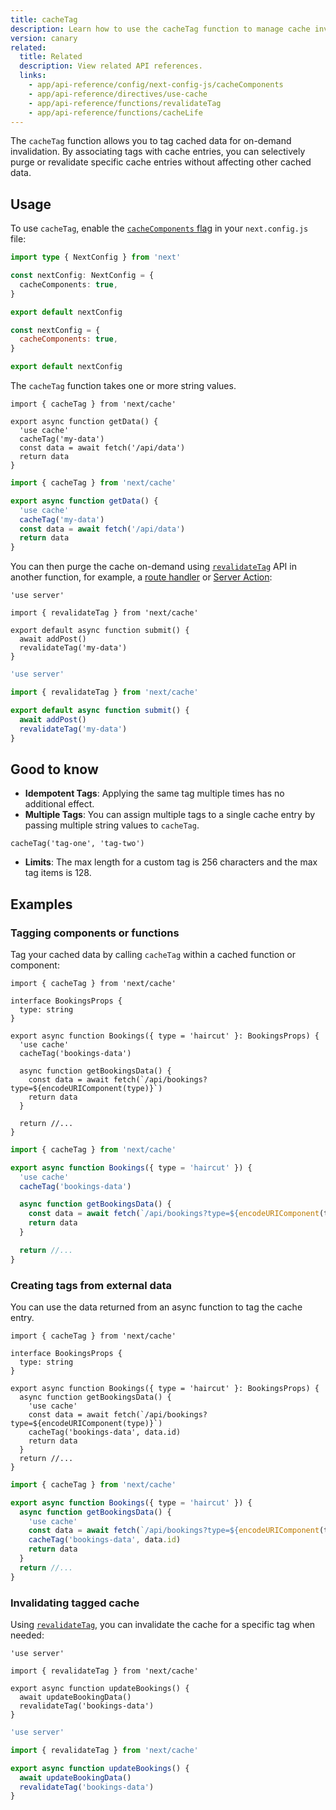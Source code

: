 ```yaml
---
title: cacheTag
description: Learn how to use the cacheTag function to manage cache invalidation in your Next.js application.
version: canary
related:
  title: Related
  description: View related API references.
  links:
    - app/api-reference/config/next-config-js/cacheComponents
    - app/api-reference/directives/use-cache
    - app/api-reference/functions/revalidateTag
    - app/api-reference/functions/cacheLife
---
```


The `cacheTag` function allows you to tag cached data for on-demand invalidation. By associating tags with cache entries, you can selectively purge or revalidate specific cache entries without affecting other cached data.

## Usage

To use `cacheTag`, enable the [`cacheComponents` flag](/docs/app/api-reference/config/next-config-js/cacheComponents) in your `next.config.js` file:

```ts filename="next.config.ts" switcher
import type { NextConfig } from 'next'

const nextConfig: NextConfig = {
  cacheComponents: true,
}

export default nextConfig
```

```js filename="next.config.js" switcher
const nextConfig = {
  cacheComponents: true,
}

export default nextConfig
```

The `cacheTag` function takes one or more string values.

```tsx filename="app/data.ts" switcher
import { cacheTag } from 'next/cache'

export async function getData() {
  'use cache'
  cacheTag('my-data')
  const data = await fetch('/api/data')
  return data
}
```

```jsx filename="app/data.js" switcher
import { cacheTag } from 'next/cache'

export async function getData() {
  'use cache'
  cacheTag('my-data')
  const data = await fetch('/api/data')
  return data
}
```

You can then purge the cache on-demand using [`revalidateTag`](/docs/app/api-reference/functions/revalidateTag) API in another function, for example, a [route handler](/docs/app/api-reference/file-conventions/route) or [Server Action](/docs/app/getting-started/updating-data):

```tsx filename="app/action.ts" switcher
'use server'

import { revalidateTag } from 'next/cache'

export default async function submit() {
  await addPost()
  revalidateTag('my-data')
}
```

```jsx filename="app/action.js" switcher
'use server'

import { revalidateTag } from 'next/cache'

export default async function submit() {
  await addPost()
  revalidateTag('my-data')
}
```

## Good to know

- **Idempotent Tags**: Applying the same tag multiple times has no additional effect.
- **Multiple Tags**: You can assign multiple tags to a single cache entry by passing multiple string values to `cacheTag`.

```tsx
cacheTag('tag-one', 'tag-two')
```

- **Limits**: The max length for a custom tag is 256 characters and the max tag items is 128.

## Examples

### Tagging components or functions

Tag your cached data by calling `cacheTag` within a cached function or component:

```tsx filename="app/components/bookings.tsx" switcher
import { cacheTag } from 'next/cache'

interface BookingsProps {
  type: string
}

export async function Bookings({ type = 'haircut' }: BookingsProps) {
  'use cache'
  cacheTag('bookings-data')

  async function getBookingsData() {
    const data = await fetch(`/api/bookings?type=${encodeURIComponent(type)}`)
    return data
  }

  return //...
}
```

```jsx filename="app/components/bookings.js" switcher
import { cacheTag } from 'next/cache'

export async function Bookings({ type = 'haircut' }) {
  'use cache'
  cacheTag('bookings-data')

  async function getBookingsData() {
    const data = await fetch(`/api/bookings?type=${encodeURIComponent(type)}`)
    return data
  }

  return //...
}
```

### Creating tags from external data

You can use the data returned from an async function to tag the cache entry.

```tsx filename="app/components/bookings.tsx" switcher
import { cacheTag } from 'next/cache'

interface BookingsProps {
  type: string
}

export async function Bookings({ type = 'haircut' }: BookingsProps) {
  async function getBookingsData() {
    'use cache'
    const data = await fetch(`/api/bookings?type=${encodeURIComponent(type)}`)
    cacheTag('bookings-data', data.id)
    return data
  }
  return //...
}
```

```jsx filename="app/components/bookings.js" switcher
import { cacheTag } from 'next/cache'

export async function Bookings({ type = 'haircut' }) {
  async function getBookingsData() {
    'use cache'
    const data = await fetch(`/api/bookings?type=${encodeURIComponent(type)}`)
    cacheTag('bookings-data', data.id)
    return data
  }
  return //...
}
```

### Invalidating tagged cache

Using [`revalidateTag`](/docs/app/api-reference/functions/revalidateTag), you can invalidate the cache for a specific tag when needed:

```tsx filename="app/actions.ts" switcher
'use server'

import { revalidateTag } from 'next/cache'

export async function updateBookings() {
  await updateBookingData()
  revalidateTag('bookings-data')
}
```

```jsx filename="app/actions.js" switcher
'use server'

import { revalidateTag } from 'next/cache'

export async function updateBookings() {
  await updateBookingData()
  revalidateTag('bookings-data')
}
```
